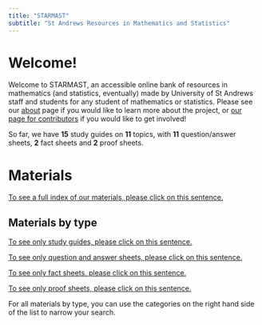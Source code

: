 ```yaml
---
title: "STARMAST"
subtitle: "St Andrews Resources in Mathematics and Statistics"
---
```


# Welcome!

Welcome to STARMAST, an accessible online bank of resources in mathematics (and statistics, eventually) made by University of St Andrews staff and students for any student of mathematics or statistics. Please see our [about](about.qmd) page if you would like to learn more about the project, or [our page for contributors](contribs.qmd) if you would like to get involved!

So far, we have **15** study guides on **11** topics, with **11** question/answer sheets, **2** fact sheets and **2** proof sheets.

# Materials {-}

[To see a full index of our materials, please click on this sentence.](fullindex.qmd)

## Materials by type {-}

[To see only study guides, please click on this sentence.](studyguidelist.qmd)

[To see only question and answer sheets, please click on this sentence.](qalist.qmd)

[To see only fact sheets, please click on this sentence.](fslist.qmd)

[To see only proof sheets, please click on this sentence.](pslist.qmd)

For all materials by type, you can use the categories on the right hand side of the list to narrow your search.

